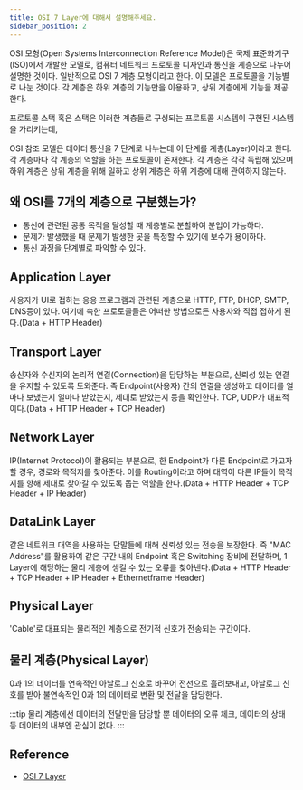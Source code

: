 ```yaml
---
title: OSI 7 Layer에 대해서 설명해주세요.
sidebar_position: 2
---
```


OSI 모형(Open Systems Interconnection Reference Model)은 국제 표준화기구(ISO)에서
개발한 모델로, 컴퓨터 네트워크 프로토콜 디자인과 통신을 계층으로 나누어 설명한 것이다. 일반적으로
OSI 7 계층 모형이라고 한다. 이 모델은 프로토콜을 기능별로 나눈 것이다. 각 계층은 하위 계층의
기능만을 이용하고, 상위 계층에게 기능을 제공한다.

프로토콜 스택 혹은 스택은 이러한 계층들로 구성되는 프로토콜 시스템이 구현된 시스템을 가리키는데,

OSI 참조 모델은 데이터 통신을 7 단계로 나누는데 이 단계를 계층(Layer)이라고 한다.
각 계층마다 각 계층의 역할을 하는 프로토콜이 존재한다. 각 계층은 각각 독립해 있으며 하위 계층은 상위 계층을 위해
일하고 상위 계층은 하위 계층에 대해 관여하지 않는다.

## 왜 OSI를 7개의 계층으로 구분했는가?

- 통신에 관련된 공통 목적을 달성할 때 계층별로 분할하여 분업이 가능하다.
- 문제가 발생했을 때 문제가 발생한 곳을 특정할 수 있기에 보수가 용이하다.
- 통신 과정을 단계별로 파악할 수 있다.

## Application Layer

사용자가 UI로 접하는 응용 프로그램과 관련된 계층으로 HTTP, FTP, DHCP, SMTP, DNS등이 있다.
여기에 속한 프로토콜들은 어떠한 방법으로든 사용자와 직접 접하게 된다.(Data + HTTP Header)

## Transport Layer

송신자와 수신자의 논리적 연결(Connection)을 담당하는 부분으로, 신뢰성 있는 연결을 유지할 수 있도록
도와준다. 즉 Endpoint(사용자) 간의 연결을 생성하고 데이터를 얼마나 보냈는지 얼마나 받았는지,
제대로 받았는지 등을 확인한다. TCP, UDP가 대표적이다.(Data + HTTP Header + TCP Header)

## Network Layer

IP(Internet Protocol)이 활용되는 부분으로, 한 Endpoint가 다른 Endpoint로 가고자할 경우,
경로와 목적지를 찾아준다. 이를 Routing이라고 하며 대역이 다른 IP들이 목적지를 향해 제대로 찾아갈
수 있도록 돕는 역할을 한다.(Data + HTTP Header + TCP Header + IP Header)

## DataLink Layer

같은 네트워크 대역을 사용하는 단말들에 대해 신뢰성 있는 전송을 보장한다. 즉 "MAC Address"를
활용하여 같은 구간 내의 Endpoint 혹은 Switching 장비에 전달하며, 1 Layer에 해당하는 물리
계층에 생길 수 있는 오류를 찾아낸다.(Data + HTTP Header + TCP Header + IP Header + Ethernetframe Header)

## Physical Layer

'Cable'로 대표되는 물리적인 계층으로 전기적 신호가 전송되는 구간이다.

## 물리 계층(Physical Layer)

0과 1의 데이터를 연속적인 아날로그 신호로 바꾸어 전선으로 흘려보내고,
아날로그 신호를 받아 불연속적인 0과 1의 데이터로 변환 및 전달을 담당한다.

:::tip
물리 계층에선 데이터의 전달만을 담당할 뿐 데이터의 오류 체크, 데이터의 상태 등 데이터의 내부엔 관심이 없다.
:::

## Reference

- [OSI 7 Layer](https://aws-hyoh.tistory.com/50)
